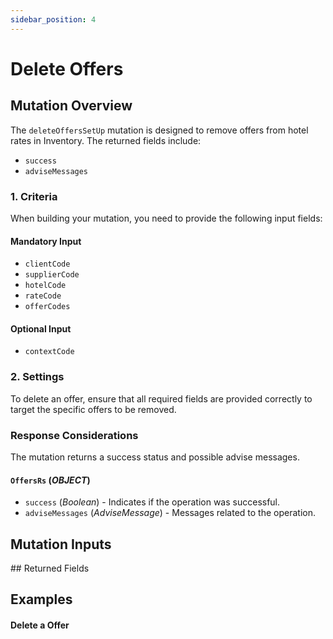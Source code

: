 ```yaml
---
sidebar_position: 4
---
```










































# Delete Offers

## Mutation Overview

The `deleteOffersSetUp` mutation is designed to remove offers from hotel rates in Inventory. The returned fields include:

* `success`
* `adviseMessages`

### 1. Criteria

When building your mutation, you need to provide the following input fields:

#### Mandatory Input
* `clientCode`
* `supplierCode`
* `hotelCode`
* `rateCode`
* `offerCodes`

#### Optional Input
* `contextCode`

### 2. Settings

To delete an offer, ensure that all required fields are provided correctly to target the specific offers to be removed.

### Response Considerations

The mutation returns a success status and possible advise messages.

#### `OffersRs` (*OBJECT*)
* `success` (*Boolean*) - Indicates if the operation was successful.
* `adviseMessages` (*AdviseMessage*) - Messages related to the operation.


## Mutation Inputs

<InventoryOffersSetupDeleteInput />
## Returned Fields

<OffersRs />


## Examples

#### Delete a Offer

<GraphqlSample query={deleteOffersSetUpMutation} variables={deleteOffersSetUpVariables} />